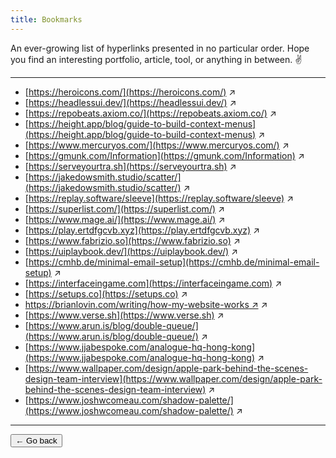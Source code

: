 ```yaml
---
title: Bookmarks
---
```


An ever-growing list of <mono>hyperlinks</mono> presented in no particular order. Hope you find an interesting portfolio, article, tool, or anything in between. ✌️

---


<Head>
  <title>Bookmarks – Kevin H. Chung</title>
</Head>

- [https://heroicons.com/](https://heroicons.com/) &#8599;
- [https://headlessui.dev/](https://headlessui.dev/) &#8599;
- [https://repobeats.axiom.co/](https://repobeats.axiom.co/) &#8599;
- [https://height.app/blog/guide-to-build-context-menus](https://height.app/blog/guide-to-build-context-menus) &#8599;
- [https://www.mercuryos.com/](https://www.mercuryos.com/) &#8599;
- [https://gmunk.com/Information](https://gmunk.com/Information) &#8599;
- [https://serveyourtra.sh](https://serveyourtra.sh) &#8599;
- [https://jakedowsmith.studio/scatter/](https://jakedowsmith.studio/scatter/) &#8599;
- [https://replay.software/sleeve](https://replay.software/sleeve) &#8599;
- [https://superlist.com/](https://superlist.com/) &#8599;
- [https://www.mage.ai/](https://www.mage.ai/) &#8599;
- [https://play.ertdfgcvb.xyz](https://play.ertdfgcvb.xyz) &#8599;
- [https://www.fabrizio.so](https://www.fabrizio.so) &#8599;
- [https://uiplaybook.dev/](https://uiplaybook.dev/) &#8599;
- [https://cmhb.de/minimal-email-setup](https://cmhb.de/minimal-email-setup) &#8599;
- [https://interfaceingame.com](https://interfaceingame.com) &#8599;
- [https://setups.co](https://setups.co) &#8599;
- [https://brianlovin.com/writing/how-my-website-works &#8599;](https://brianlovin.com/writing/how-my-website-works) &#8599;
- [https://www.verse.sh](https://www.verse.sh) &#8599;
- [https://www.arun.is/blog/double-queue/](https://www.arun.is/blog/double-queue/) &#8599;
- [https://www.jjabespoke.com/analogue-hq-hong-kong](https://www.jjabespoke.com/analogue-hq-hong-kong) &#8599;
- [https://www.wallpaper.com/design/apple-park-behind-the-scenes-design-team-interview](https://www.wallpaper.com/design/apple-park-behind-the-scenes-design-team-interview) &#8599;
- [https://www.joshwcomeau.com/shadow-palette/](https://www.joshwcomeau.com/shadow-palette/) &#8599;

---

<Link href="/">
  <button>&larr; Go back</button>
</Link>
